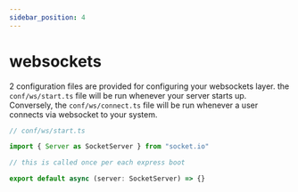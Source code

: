 ```yaml
---
sidebar_position: 4
---
```


# websockets

2 configuration files are provided for configuring your websockets layer. the `conf/ws/start.ts` file will be run whenever your server starts up. Conversely, the `conf/ws/connect.ts` file will be run whenever a user connects via websocket to your system.

```ts
// conf/ws/start.ts

import { Server as SocketServer } from "socket.io"

// this is called once per each express boot

export default async (server: SocketServer) => {}
```
